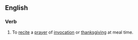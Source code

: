 ==English==
{{wikipedia|Grace (prayer)}}

===Verb===
{{en-verb|says grace|saying grace|said grace|said grace}}

#To [[recite]] a [[prayer]] of [[invocation]] or [[thanksgiving]] at meal time.